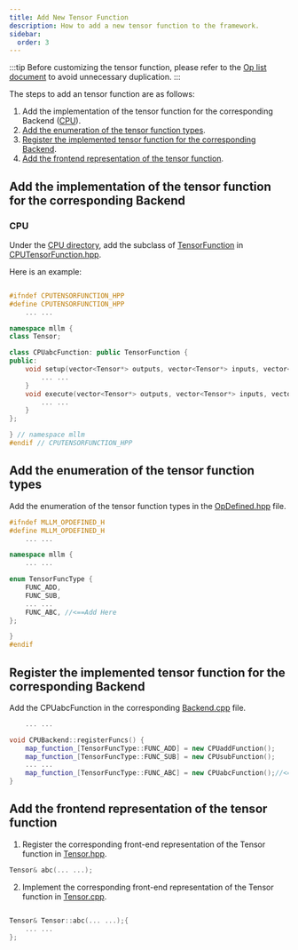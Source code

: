 ```yaml
---
title: Add New Tensor Function
description: How to add a new tensor function to the framework.
sidebar:
  order: 3
---
```




:::tip
Before customizing the tensor function, please refer to the [Op list document](/roadmap/roadmap/#more-op) to avoid unnecessary duplication.
:::

The steps to add an tensor function are as follows:
1. Add the implementation of the tensor function for the corresponding Backend ([CPU](#cpu)).
2. [Add the enumeration of the tensor function types](#Add-the-enumeration-of-the-tensor-function-types).
2. [Register the implemented tensor function for the corresponding Backend](#Register-the-implemented-tensor-function-for-the-corresponding-Backend).
3. [Add the frontend representation of the tensor function](#Add-the-frontend-representation-of-the-tensor-function).

## Add the implementation of the tensor function for the corresponding Backend

### CPU

Under the [CPU directory](https://github.com/UbiquitousLearning/mllm/tree/main/src/backends/cpu), add the subclass of [TensorFunction](https://github.com/UbiquitousLearning/mllm/blob/main/src/Backend.hpp#L19) in [CPUTensorFunction.hpp](https://github.com/UbiquitousLearning/mllm/tree/main/src/backends/cpu/CPUTensorFunction.hpp). 

Here is an example:
```cpp

#ifndef CPUTENSORFUNCTION_HPP
#define CPUTENSORFUNCTION_HPP
    ... ...

namespace mllm {
class Tensor;

class CPUabcFunction: public TensorFunction {
public:
    void setup(vector<Tensor*> outputs, vector<Tensor*> inputs, vector<float> args) override {    
        ... ...
    }
    void execute(vector<Tensor*> outputs, vector<Tensor*> inputs, vector<float> args) override {
        ... ...
    }
};

} // namespace mllm
#endif // CPUTENSORFUNCTION_HPP
```


## Add the enumeration of the tensor function types

Add the enumeration of the tensor function types in the [OpDefined.hpp](https://github.com/UbiquitousLearning/mllm/blob/main/include/OpDefined.hpp) file.
```cpp
#ifndef MLLM_OPDEFINED_H
#define MLLM_OPDEFINED_H
    ... ...

namespace mllm {
    ... ...

enum TensorFuncType {
    FUNC_ADD,
    FUNC_SUB,
    ... ...
    FUNC_ABC, //<==Add Here
};

}
#endif
```


## Register the implemented tensor function for the corresponding Backend

Add the CPUabcFunction in the corresponding [Backend.cpp](https://github.com/UbiquitousLearning/mllm/blob/main/src/backends/cpu/CPUBackend.cpp#L86) file.
```cpp
    ... ...

void CPUBackend::registerFuncs() {
    map_function_[TensorFuncType::FUNC_ADD] = new CPUaddFunction();
    map_function_[TensorFuncType::FUNC_SUB] = new CPUsubFunction();
    ... ...
    map_function_[TensorFuncType::FUNC_ABC] = new CPUabcFunction();//<==Add Here
}
```


## Add the frontend representation of the tensor function

1. Register the corresponding front-end representation of the Tensor function in [Tensor.hpp](https://github.com/UbiquitousLearning/mllm/tree/main/src/Tensor.hpp). 

```cpp
Tensor& abc(... ...);
```

2. Implement the corresponding front-end representation of the Tensor function in [Tensor.cpp](https://github.com/UbiquitousLearning/mllm/tree/main/src/Tensor.cpp). 

```cpp

Tensor& Tensor::abc(... ...);{
    ... ...
};

```
